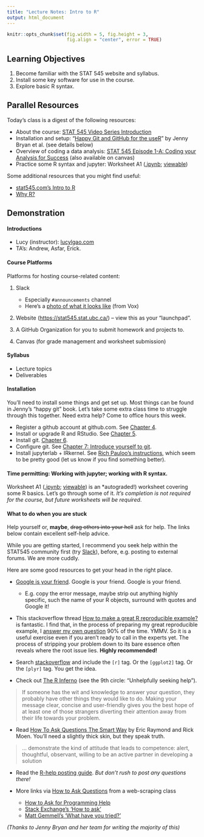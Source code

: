 ```yaml
---
title: "Lecture Notes: Intro to R"
output: html_document
---
```


```r
knitr::opts_chunk$set(fig.width = 5, fig.height = 3, 
                      fig.align = "center", error = TRUE)
```

## Learning Objectives

1.  Become familiar with the STAT 545 website and syllabus.
2.  Install some key software for use in the course.
3.  Explore basic R syntax.

## Parallel Resources

Today's class is a digest of the following resources:

-   About the course: [STAT 545 Video Series Introduction](https://www.youtube.com/watch?v=6REhJVsbbAM)
-   Installation and setup: "[Happy Git and GitHub for the useR](https://happygitwithr.com/)" by Jenny Bryan et al. (see details below)
-   Overview of coding a data analysis: [STAT 545 Episode 1-A: Coding your Analysis for Success](https://youtu.be/91LmBj29-Sc) (also available on canvas)
-   Practice some R syntax and jupyter: Worksheet A1 ([.ipynb](https://raw.githubusercontent.com/UBC-STAT/stat545.stat.ubc.ca/master/content/worksheets/worksheet_a01.ipynb); [viewable](https://github.com/UBC-STAT/stat545.stat.ubc.ca/blob/master/content/worksheets/worksheet_a01.ipynb))

Some additional resources that you might find useful:

-   [stat545.com's Intro to R](https://stat545.com/r-basics.html)
-   [Why R?](https://cfss.uchicago.edu/setup/what-is-r/)

## Demonstration

#### Introductions

-   Lucy (instructor): [lucylgao.com](https://lucylgao.com)
-   TA's: Andrew, Asfar, Erick.

#### Course Platforms

Platforms for hosting course-related content:

1.  Slack

    -   Especially `#announcements` channel
    -   Here's a [photo of what it looks like](https://cdn.vox-cdn.com/thumbor/ljup85YXH0uSunvONPrkkys_1po=/0x0:1980x1320/1820x1213/filters:focal(832x502:1148x818):format(webp)/cdn.vox-cdn.com/uploads/chorus_image/image/66517684/slacknewdesign.0.jpg) (from Vox)

2.  Website (<https://stat545.stat.ubc.ca/>) -- view this as your "launchpad".

3.  A GitHub Organization for you to submit homework and projects to.

4.  Canvas (for grade management and worksheet submission)

#### Syllabus

-   Lecture topics
-   Deliverables

#### Installation

You'll need to install some things and get set up. Most things can be found in Jenny's "happy git" book. Let's take some extra class time to struggle through this together. Need extra help? Come to office hours this week.

-   Register a github account at github.com. See [Chapter 4](https://happygitwithr.com/github-acct.html).
-   Install or upgrade R and RStudio. See [Chapter 5](https://happygitwithr.com/install-r-rstudio.html).
-   Install git. [Chapter 6](https://happygitwithr.com/install-git.html).
-   Configure git. See [Chapter 7: Introduce yourself to git](https://happygitwithr.com/hello-git.html).
-   Install jupyterlab + IRkernel. See [Rich Pauloo's instructions](https://richpauloo.github.io/2018-05-16-Installing-the-R-kernel-in-Jupyter-Lab/), which seem to be pretty good (let us know if you find something better).

#### Time permitting: Working with jupyter; working with R syntax.

Worksheet A1 ([.ipynb](https://raw.githubusercontent.com/UBC-STAT/stat545.stat.ubc.ca/master/content/worksheets/worksheet_a01.ipynb); [viewable](https://github.com/UBC-STAT/stat545.stat.ubc.ca/blob/master/content/worksheets/worksheet_a01.ipynb)) is an \*autograded!) worksheet covering some R basics. Let's go through some of it. *It's completion is not required for the course, but future worksheets will be required*.

#### What to do when you are stuck

Help yourself or, **maybe**, ~~drag others into your hell~~ ask for help. The links below contain excellent self-help advice.

While you are getting started, I recommend you seek help within the STAT545 community first (try [Slack](https://stat545ubc.slack.com/)), before, e.g. posting to external forums. We are more cuddly.

Here are some good resources to get your head in the right place.

-   [Google is your friend](http://xkcd.com/627/). Google is your friend. Google is your friend.

    -   E.g. copy the error message, maybe strip out anything highly specific, such the name of your R objects, surround with quotes and Google it!

-   This stackoverflow thread [How to make a great R reproducible example?](http://stackoverflow.com/questions/5963269/how-to-make-a-great-r-reproducible-example/5963610#5963610) is fantastic. I find that, in the process of preparing my great reproducible example, I [answer my own question](http://htmlpreview.github.io/?https://gist.githubusercontent.com/jennybc/58466fd018823302f398/raw/4c7059558e1525b482f1ee794a5828ca8999bf98/2014-07-25_wrapper-graphics-dev-open-close.html) 90% of the time. YMMV. So it is a useful exercise even if you aren't ready to call in the experts yet. The process of stripping your problem down to its bare essence often reveals where the root issue lies. **Highly recommended!**

-   Search [stackoverflow](http://stackoverflow.com) and include the `[r]` tag. Or the `[ggplot2]` tag. Or the `[plyr]` tag. You get the idea.

-   Check out [The R Inferno](http://www.burns-stat.com/documents/books/the-r-inferno/) (see the 9th circle: "Unhelpfully seeking help").

> If someone has the wit and knowledge to answer your question, they probably have other things they would like to do. Making your message clear, concise and user-friendly gives you the best hope of at least one of those strangers diverting their attention away from their life towards your problem.

-   Read [How To Ask Questions The Smart Way](http://www.catb.org/~esr/faqs/smart-questions.html) by Eric Raymond and Rick Moen. You'll need a slightly thick skin, but they speak truth.

> ... demonstrate the kind of attitude that leads to competence: alert, thoughtful, observant, willing to be an active partner in developing a solution

-   Read the [R-help posting guide](http://www.r-project.org/posting-guide.html). *But don't rush to post any questions there!*

-   More links via [How to Ask Questions](https://github.com/ireapps/scraping-class/blob/master/notes/how-to-ask-questions.md) from a web-scraping class

    -   [How to Ask for Programming Help](http://codingkilledthecat.wordpress.com/2012/06/26/how-to-ask-for-programming-help/)
    -   [Stack Exchange's 'How to ask'](https://codereview.stackexchange.com/help/how-to-ask)
    -   [Matt Gemmell's 'What have you tried?'](http://mattgemmell.com/what-have-you-tried/)

*(Thanks to Jenny Bryan and her team for writing the majority of this)*
